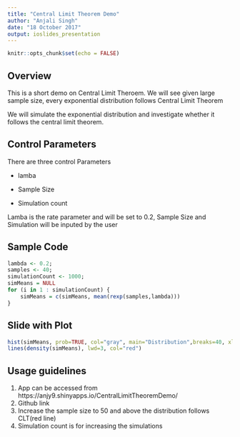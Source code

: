 ---
title: "Central Limit Theorem Demo"
author: "Anjali Singh"
date: "18 October 2017"
output: ioslides_presentation
---

```{r setup, include=FALSE}
knitr::opts_chunk$set(echo = FALSE)
```

## Overview

This is a short demo on Central Limit Theroem. We will see given large sample size, every exponential distribution follows Central Limit Theorem

We will simulate the exponential distribution and investigate whether it follows the central limit theorem.

      

## Control Parameters
There are three control Parameters

- lamba

- Sample Size

- Simulation count

Lamba is the rate parameter and will be set to 0.2, Sample Size and Simulation will be inputed by the user

## Sample Code

```{r, echo = TRUE,eval=TRUE,results='hide'}
lambda <- 0.2;
samples <- 40;
simulationCount <- 1000;
simMeans = NULL
for (i in 1 : simulationCount) {
    simMeans = c(simMeans, mean(rexp(samples,lambda)))
}
```

## Slide with Plot

```{r}
hist(simMeans, prob=TRUE, col="gray", main="Distribution",breaks=40, xlim=c(2,8), xlab = "Simulation Means of 40 samples")
lines(density(simMeans), lwd=3, col="red")
```

## Usage guidelines
1) App can be accessed from https://anjy9.shinyapps.io/CentralLimitTheoremDemo/
2) Github link
3) Increase the sample size to 50 and above the distribution follows CLT(red line)
4) Simulation count is for increasing the simulations
